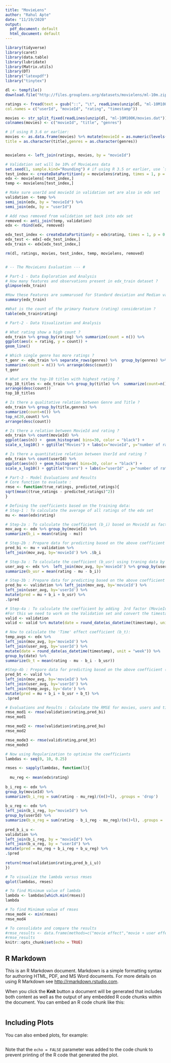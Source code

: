 ---
title: "MovieLens"
author: "Rahul Apte"
date: "11/19/2020"
output:
  pdf_document: default
  html_document: default
---

```{r setup, include=FALSE}
library(tidyverse)
library(caret)
library(data.table)
library(lubridate)
library(Matrix.utils)
library(DT)
library("latexpdf")
library("tinytex")

dl <- tempfile()
download.file("http://files.grouplens.org/datasets/movielens/ml-10m.zip", dl)

ratings <- fread(text = gsub("::", "\t", readLines(unzip(dl, "ml-10M100K/ratings.dat"))),
col.names = c("userId", "movieId", "rating", "timestamp"))

movies <- str_split_fixed(readLines(unzip(dl, "ml-10M100K/movies.dat")), "\\::", 3)
colnames(movies) <- c("movieId", "title", "genres")

# if using R 3.6 or earlier:
movies <- as.data.frame(movies) %>% mutate(movieId = as.numeric(levels(movieId))[movieId],
title = as.character(title),genres = as.character(genres))


movielens <- left_join(ratings, movies, by = "movieId")

# Validation set will be 10% of MovieLens data
set.seed(1, sample.kind="Rounding") # if using R 3.5 or earlier, use `set.seed(1)`
test_index <- createDataPartition(y = movielens$rating, times = 1, p = 0.1, list = FALSE)
edx <- movielens[-test_index,]
temp <- movielens[test_index,]

# Make sure userId and movieId in validation set are also in edx set
validation <- temp %>% 
semi_join(edx, by = "movieId") %>%
semi_join(edx, by = "userId")

# Add rows removed from validation set back into edx set
removed <- anti_join(temp, validation)
edx <- rbind(edx, removed)

edx_test_index <- createDataPartition(y = edx$rating, times = 1, p = 0.2, list = FALSE)
edx_test <- edx[-edx_test_index,]
edx_train <- edx[edx_test_index,]

rm(dl, ratings, movies, test_index, temp, movielens, removed)


# -- The MovieLens Evaluation --- #

# Part-1 - Data Exploration and Analysis
# How many features and observations present in edx_train dataset ?
glimpse(edx_train)

#How these Features are summarused for Standard deviation and Median values ?
summary(edx_train)

#What is the count of the primary Feature (rating) consideration ?
table(edx_train$rating)

# Part-2 - Data Visualization and Analysis

# What rating show a high count ?
edx_train %>% group_by(rating) %>% summarize(count = n()) %>%
ggplot(aes(x = rating, y = count)) +
geom_line()

# Which single genre has more ratings ?
t_genr <- edx_train %>% separate_rows(genres) %>%  group_by(genres) %>%
summarize(count = n()) %>% arrange(desc(count))
t_genr

# What are the top-10 titles with highest rating ?
top_10_titles <- edx_train %>% group_by(title) %>%  summarize(count=n()) %>%  top_n(10,count) %>%
arrange(desc(count))
top_10_titles

# Is there a qualitative relation between Genre and Title ?
edx_train %>% group_by(title,genres) %>%
summarize(count=n()) %>%
top_n(20,count) %>%
arrange(desc(count))

# Is there a relation between MovieId and rating ?
edx_train %>% count(movieId) %>%  
ggplot(aes(n)) +  geom_histogram( bins=30, color = "black") +
scale_x_log10() + ggtitle("Movies") + labs(x="movieId", y="number of ratings")

# Is there a quantitative relation between UserId and rating ?
edx_train %>% count(userId) %>% 
ggplot(aes(n)) + geom_histogram( bins=30, color = "black") +
scale_x_log10() + ggtitle("Users") + labs(x="userId" , y="number of ratings")

# Part-3 - Model Evaluations and Results
# Core function to evaluate :
rmse <- function(true_ratings, predicted_ratings){
sqrt(mean((true_ratings - predicted_ratings)^2))
}

# Defining the coefficients based on the training data:
# Step-1 : To calculate the average of all ratings of the edx set
mu <- mean(edx$rating)

# Step-2a : To calculate the coefficient (b_i) based on MovieId as factor.
mov_avg <- edx %>% group_by(movieId) %>% 
summarize(b_i = mean(rating - mu))

# Step-2b : Prepare data for predicting based on the above coefficient ( predicted ratings )
pred_bi <- mu + validation %>% 
left_join(mov_avg, by='movieId') %>% .$b_i

# Step-3a : To calculate the coefficient (b_usr) using traning data by adding another factor (MovieId+UserId)
user_avg <- edx %>%  left_join(mov_avg, by='movieId') %>% group_by(userId) %>%
summarize(b_usr = mean(rating - mu - b_i))

# Step-3b : Prepare data for predicting based on the above coefficient ( predicted ratings )
pred_bu <- validation %>% left_join(mov_avg, by='movieId') %>%
left_join(user_avg, by='userId') %>%
mutate(pred = mu + b_i + b_usr) %>%
.$pred

# Step-4a : To calculate the coefficient by adding  3rd factor (MovieId+UserId+ Time)
#For this we need to work on the Validation set and convert the timestamp to datetime object.
valid <- validation
valid <- valid %>% mutate(date = round_date(as_datetime(timestamp), unit = "week"))

# Now to calculate the 'Time' effect coefficient (b_t):
temp_avgs <- edx %>%
left_join(mov_avg, by='movieId') %>%
left_join(user_avg, by='userId') %>%
mutate(date = round_date(as_datetime(timestamp), unit = "week")) %>%
group_by(date) %>%
summarize(b_t = mean(rating - mu - b_i - b_usr))

#Step-4b : Prepare data for predicting based on the above coefficient ( predicted ratings )
pred_bt <- valid %>% 
left_join(mov_avg, by='movieId') %>%
left_join(user_avg, by='userId') %>%
left_join(temp_avgs, by='date') %>%
mutate(pred = mu + b_i + b_usr + b_t) %>%
.$pred

# Evaluations and Results : Calculate the RMSE for movies, users and time effects
rmse_mod1 <- rmse(validation$rating,pred_bi)  
rmse_mod1

rmse_mod2 <- rmse(validation$rating,pred_bu)
rmse_mod2

rmse_mode3 <- rmse(valid$rating,pred_bt)
rmse_mode3

# Now using Regularization to optimise the coefficiants
lambdas <- seq(0, 10, 0.25)

rmses <- sapply(lambdas, function(l){
  
  mu_reg <- mean(edx$rating)
  
b_i_reg <- edx %>% 
group_by(movieId) %>%
summarize(b_i_reg = sum(rating - mu_reg)/(n()+l), .groups = 'drop')
  
b_u_reg <- edx %>% 
left_join(b_i_reg, by="movieId") %>%
group_by(userId) %>%
summarize(b_u_reg = sum(rating - b_i_reg - mu_reg)/(n()+l), .groups = 'drop')
  
pred_b_i_u <- 
validation %>% 
left_join(b_i_reg, by = "movieId") %>%
left_join(b_u_reg, by = "userId") %>%
mutate(pred = mu_reg + b_i_reg + b_u_reg) %>%
.$pred
  
return(rmse(validation$rating,pred_b_i_u))
})

# To visualize the lambda versus rmses
qplot(lambdas, rmses)

# To find Minimum value of lambda
lambda <- lambdas[which.min(rmses)]
lambda

# To find Minimum value of rmses
rmse_mod4 <- min(rmses)
rmse_mod4

# To consolidate and compare the results
#rmse_results <- data.frame(methods=c("movie effect","movie + user effects","movie + user + time effects", "Regularized Movie + User Effect Model"), rmse = c(rmse_model1, rmse_model2,rmse_model3, rmse_model4))
#rmse_results
knitr::opts_chunk$set(echo = TRUE)
```

## R Markdown

This is an R Markdown document. Markdown is a simple formatting syntax for authoring HTML, PDF, and MS Word documents. For more details on using R Markdown see <http://rmarkdown.rstudio.com>.

When you click the **Knit** button a document will be generated that includes both content as well as the output of any embedded R code chunks within the document. You can embed an R code chunk like this:

```

```

## Including Plots

You can also embed plots, for example:

```{r pressure, echo=FALSE}

```

Note that the `echo = FALSE` parameter was added to the code chunk to prevent printing of the R code that generated the plot.
